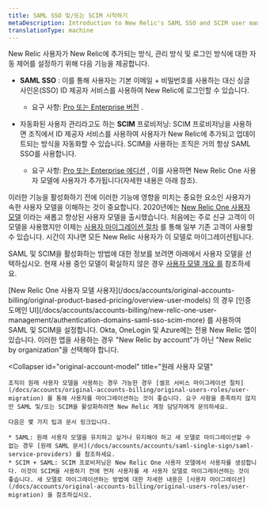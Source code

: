 ```yaml
---
title: SAML SSO 및/또는 SCIM 시작하기
metaDescription: Introduction to New Relic's SAML SSO and SCIM user management options.
translationType: machine
---
```


New Relic 사용자가 New Relic에 추가되는 방식, 관리 방식 및 로그인 방식에 대한 자동 제어를 설정하기 위해 다음 기능을 제공합니다.

* **SAML SSO** : 이를 통해 사용자는 기본 이메일 + 비밀번호를 사용하는 대신 싱글 사인온(SSO) ID 제공자 서비스를 사용하여 New Relic에 로그인할 수 있습니다.

  * 요구 사항: [Pro 또는 Enterprise 버전](https://newrelic.com/pricing) .

* 자동화된 사용자 관리라고도 하는 **SCIM** 프로비저닝: SCIM 프로비저닝을 사용하면 조직에서 ID 제공자 서비스를 사용하여 사용자가 New Relic에 추가되고 업데이트되는 방식을 자동화할 수 있습니다. SCIM을 사용하는 조직은 거의 항상 SAML SSO를 사용합니다.

  * 요구 사항: [Pro 또는 Enterprise 에디션](https://newrelic.com/pricing) , 이를 사용하면 New Relic One 사용자 모델에 사용자가 추가됩니다(자세한 내용은 아래 참조).

이러한 기능을 활성화하기 전에 이러한 기능에 영향을 미치는 중요한 요소인 사용자가 속한 사용자 모델을 이해하는 것이 중요합니다. 2020년에는 [New Relic One 사용자 모델](/docs/accounts/original-accounts-billing/original-users-roles/overview-user-models) 이라는 새롭고 향상된 사용자 모델을 출시했습니다. 처음에는 주로 신규 고객이 이 모델을 사용했지만 이제는 [사용자 마이그레이션 절차](/docs/accounts/original-accounts-billing/original-users-roles/user-migration/) 를 통해 일부 기존 고객이 사용할 수 있습니다. 시간이 지나면 모든 New Relic 사용자가 이 모델로 마이그레이션됩니다.

SAML 및 SCIM을 활성화하는 방법에 대한 정보를 보려면 아래에서 사용자 모델을 선택하십시오. 현재 사용 중인 모델이 확실하지 않은 경우 [사용자 모델 개요 를](/docs/accounts/original-accounts-billing/original-product-based-pricing/overview-user-models) 참조하세요.

<CollapserGroup>
  <Collapser
    id="new-account-model"
    title="New Relic One 사용자 모델"
  >
    [New Relic One 사용자 모델 사용자](/docs/accounts/original-accounts-billing/original-product-based-pricing/overview-user-models) 의 경우 [인증 도메인 UI](/docs/accounts/accounts-billing/new-relic-one-user-management/authentication-domains-saml-sso-scim-more) 를 사용하여 SAML 및 SCIM을 설정합니다. Okta, OneLogin 및 Azure에는 전용 New Relic 앱이 있습니다. 이러한 앱을 사용하는 경우 "New Relic by account"가 아닌 "New Relic by organization"을 선택해야 합니다.
  </Collapser>

  <Collapser
    id="original-account-model"
    title="원래 사용자 모델"
  >
    조직이 원래 사용자 모델을 사용하는 경우 가능한 경우 [셀프 서비스 마이그레이션 절차](/docs/accounts/original-accounts-billing/original-users-roles/user-migration) 를 통해 사용자를 마이그레이션하는 것이 좋습니다. 요구 사항을 충족하지 않지만 SAML 및/또는 SCIM을 활성화하려면 New Relic 계정 담당자에게 문의하세요.

    다음은 몇 가지 팁과 문서 링크입니다.

    * SAML: 원래 사용자 모델을 유지하고 싶거나 유지해야 하고 새 모델로 마이그레이션할 수 없는 경우 [원래 SAML 문서](/docs/accounts/accounts/saml-single-sign/saml-service-providers) 를 참조하세요.
    * SCIM + SAML: SCIM 프로비저닝은 New Relic One 사용자 모델에서 사용자를 생성합니다. 이것이 SCIM을 사용하기 전에 먼저 사용자를 새 사용자 모델로 마이그레이션하는 것이 좋습니다. 새 모델로 마이그레이션하는 방법에 대한 자세한 내용은 [사용자 마이그레이션](/docs/accounts/original-accounts-billing/original-users-roles/user-migration) 을 참조하십시오.
  </Collapser>
</CollapserGroup>